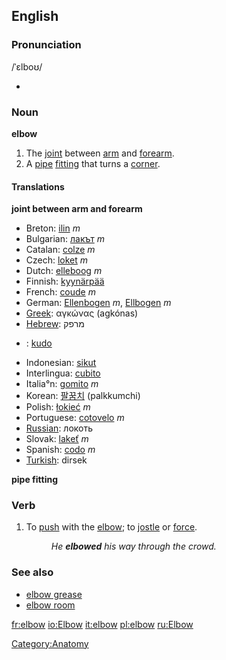 ==English==
===Pronunciation===
{{wikipedia}}
/&#712;&#603;lbo&#650;/
*{{audio|en-us-elbow.ogg|Audio (US)}}

=== Noun ===
'''elbow'''
#The [[joint]] between [[arm]] and [[forearm]].
#A [[pipe]] [[fitting]] that turns a [[corner]].

==== Translations ====
'''joint between arm and forearm'''
*Breton: [[ilin]] ''m''
*Bulgarian: [[лакът]] ''m''
*Catalan: [[colze]] ''m''
*Czech: [[loket]] ''m''
*Dutch: [[elleboog]] ''m''
*Finnish: [[kyynärpää]]
*French: [[coude]] ''m''
*German: [[Ellenbogen]] ''m'', [[Ellbogen]] ''m''
*[[Greek]]: αγκώνας (agkónas)
*[[Hebrew]]: מרפק
* {{io}} : [[kudo]]
*Indonesian: [[sikut]]
*Interlingua: [[cubito]]
*Italia°n: [[gomito]] ''m''
*Korean: [[팔꿈치]] (palkkumchi)
*Polish: [[łokieć]] ''m''
*Portuguese: [[cotovelo]] ''m''
*[[Russian]]: локоть
*Slovak: [[lakeť]] ''m''
*Spanish: [[codo]] ''m''
*[[Turkish]]: dirsek

'''pipe fitting'''

===Verb===
{{en-infl-reg-consonant|elbow||}}
#To [[push]] with the [[elbow]]; to [[jostle]] or [[force]].
#:''He '''elbowed''' his way through the crowd.''

===See also===
*[[elbow grease]]
*[[elbow room]]

[[Category:Anatomy]]

[[fr:elbow]]
[[io:Elbow]]
[[it:elbow]]
[[pl:elbow]]
[[ru:Elbow]]